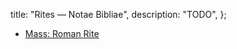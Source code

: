   title: "Rites — Notae Bibliae",
  description: "TODO",
};

<Initial text="Rites" />

* [Mass: Roman Rite](/liturgy/rites/mass-roman-rite)
